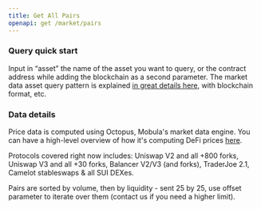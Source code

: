 ```yaml
---
title: Get All Pairs
openapi: get /market/pairs
---
```


### Query quick start

Input in “asset” the name of the asset you want to query, or the contract address while adding the blockchain as a second parameter. The market data asset query pattern is explained [in great details here](/api-reference/docs/market-asset-query), with blockchain format, etc.

### Data details

Price data is computed using Octopus, Mobula's market data engine. You can have a high-level overview of how it's computing DeFi prices [here](https://mirror.xyz/0x6483Ca5ac1EbC6eB08d36979d217db2572CbAad2/Lw8NSSjqR4JSzthKZQCfHLwD3NPGsuaAfHGMY1zi-WI).

Protocols covered right now includes: Uniswap V2 and all +800 forks, Uniswap V3 and all +30 forks, Balancer V2/V3 (and forks), TraderJoe 2.1, Camelot stableswaps & all SUI DEXes.

Pairs are sorted by volume, then by liquidity - sent 25 by 25, use offset parameter to iterate over them (contact us if you need a higher limit).
